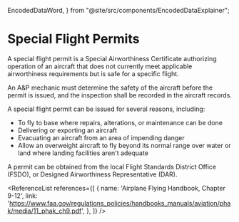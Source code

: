   EncodedDataWord,
} from "@site/src/components/EncodedDataExplainer";

# Special Flight Permits

A special flight permit is a Special Airworthiness Certificate authorizing
operation of an aircraft that does not currently meet applicable airworthiness
requirements but is safe for a specific flight.

An A&P mechanic must determine the safety of the aircraft before the permit is
issued, and the inspection shall be recorded in the aircraft records.

A special flight permit can be issued for several reasons, including:

- To fly to base where repairs, alterations, or maintenance can be done
- Delivering or exporting an aircraft
- Evacuating an aircraft from an area of impending danger
- Allow an overweight aircraft to fly beyond its normal range over water or land
  where landing facilities aren't adequate

A permit can be obtained from the local Flight Standards District Office (FSDO),
or Designed Airworthiness Representative (DAR).

<ReferenceList references={[
  {
    name: 'Airplane Flying Handbook, Chapter 9-12',
    link: 'https://www.faa.gov/regulations_policies/handbooks_manuals/aviation/phak/media/11_phak_ch9.pdf',
  },
]} />
